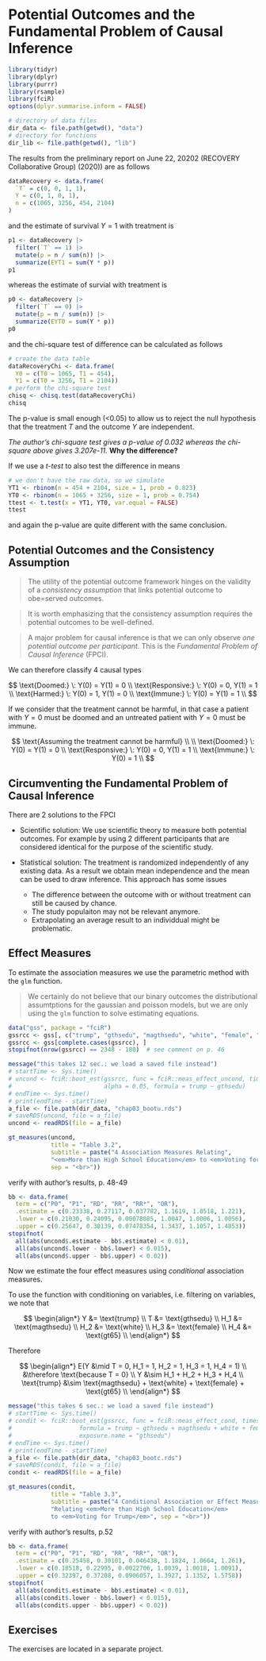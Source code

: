 # Potential Outcomes and the Fundamental Problem of Causal Inference {#outcomes}

```r
library(tidyr)
library(dplyr)
library(purrr)
library(rsample)
library(fciR)
options(dplyr.summarise.inform = FALSE)
```


```r
# directory of data files
dir_data <- file.path(getwd(), "data")
# directory for functions
dir_lib <- file.path(getwd(), "lib")
```

The results from the preliminary report on June 22, 20202 
(RECOVERY Collaborative Group) (2020)) are as follows


```r
dataRecovery <- data.frame(
  `T` = c(0, 0, 1, 1),
  Y = c(0, 1, 0, 1),
  n = c(1065, 3256, 454, 2104)
)
```

and the estimate of survival $Y=1$ with treatment is

```r
p1 <- dataRecovery |>
  filter(`T` == 1) |>
  mutate(p = n / sum(n)) |>
  summarize(EYT1 = sum(Y * p))
p1
```

whereas the estimate of survial with treatment is


```r
p0 <- dataRecovery |>
  filter(`T` == 0) |>
  mutate(p = n / sum(n)) |>
  summarize(EYT0 = sum(Y * p))
p0
```

and the chi-square test of difference can be calculated as follows

```r
# create the data table
dataRecoveryChi <- data.frame(
  Y0 = c(T0 = 1065, T1 = 454),
  Y1 = c(T0 = 3256, T1 = 2104))
# perform the chi-square test
chisq <- chisq.test(dataRecoveryChi)
chisq
```
The p-value is small enough (<0.05) to allow us to reject the null hypothesis that
the treatment $T$ and the outcome $Y$ are independent.

*The author's chi-square test gives a p-value of 0.032 whereas the chi-square 
above gives 3.207e-11.* **Why the difference?**

If we use a *t-test* to also test the difference in means

```r
# we don't have the raw data, so we simulate
YT1 <- rbinom(n = 454 + 2104, size = 1, prob = 0.823)
YT0 <- rbinom(n = 1065 + 3256, size = 1, prob = 0.754)
ttest <- t.test(x = YT1, YT0, var.equal = FALSE)
ttest
```

and again the p-value are quite different with the same conclusion.

## Potential Outcomes and the Consistency Assumption


> The utility of the potential outcome framework hinges on the validity of a
*consistency assumption* that links potential outcome to obe=served outcomes.

> It is worth emphasizing that the consistency assumption requires the potential
outcomes to be well-defined.

> A major problem for causal inference is that we can only observe *one potential
outcome per participant*.  This is the *Fundamental Problem of Causal Inference*
(FPCI).

We can therefore classify 4 causal types

$$
\text{Doomed:} \: Y(0) = Y(1) = 0 \\
\text{Responsive:} \: Y(0) = 0,  Y(1) = 1 \\
\text{Harmed:} \: Y(0) = 1,  Y(1) = 0 \\
\text{Immune:} \: Y(0) = Y(1) = 1 \\
$$

If we consider that the treatment cannot be harmful, in that case a patient
with $Y=0$ must be doomed and an untreated patient with $Y=0$ must be immune.


$$
\text{Assuming the treatment cannot be harmful} \\ \\
\text{Doomed:} \: Y(0) = Y(1) = 0 \\
\text{Responsive:} \: Y(0) = 0,  Y(1) = 1 \\
\text{Immune:} \: Y(0) = 1 \\
$$


## Circumventing the Fundamental Problem of Causal Inference

There are 2 solutions to the FPCI

* Scientific solution: We use scientific theory to measure both potential
outcomes. For example by using 2 different participants that are considered
identical for the purpose of the scientific study.

* Statistical solution: The treatment is randomized independently of any 
existing data. As a result we obtain mean independence and the mean can
be used to draw inference. This approach has some issues
  - The difference between the outcome with or without treatment can still
  be caused by chance.
  - The study populaiton may not be relevant anymore.
  - Extrapolating an average result to an individdual might be problematic.



## Effect Measures

To estimate the association measures we use the parametric method with
the `glm` function.

> We certainly do not believe that our binary outcomes the distributional 
assumtptions for the gaussian and poisson models, but we are only using the 
`glm` function to solve estimating equations.

```r
data("gss", package = "fciR")
gssrcc <- gss[, c("trump", "gthsedu", "magthsedu", "white", "female", "gt65")]
gssrcc <- gss[complete.cases(gssrcc), ]
stopifnot(nrow(gssrcc) == 2348 - 180)  # see comment on p. 46
```





```r
message("this takes 12 sec.: we load a saved file instead")
# startTime <- Sys.time()
# uncond <- fciR::boot_est(gssrcc, func = fciR::meas_effect_uncond, times = 500, 
#                          alpha = 0.05, formula = trump ~ gthsedu)
# endTime <- Sys.time()
# print(endTime - startTime)
a_file <- file.path(dir_data, "chap03_bootu.rds")
# saveRDS(uncond, file = a_file)
uncond <- readRDS(file = a_file)
```



```r
gt_measures(uncond, 
            title = "Table 3.2", 
            subtitle = paste("4 Association Measures Relating", 
            "<em>More than High School Education</em> to <em>Voting for Trump</em>", 
            sep = "<br>"))
```

verify with author's results, p. 48-49

```r
bb <- data.frame(
  term = c("P0", "P1", "RD", "RR", "RR*", "OR"),
  .estimate = c(0.23338, 0.27117, 0.037782, 1.1619, 1.0518, 1.221),
  .lower = c(0.21030, 0.24095, 0.00078085, 1.0047, 1.0006, 1.0056),
  .upper = c(0.25647, 0.30139, 0.07478354, 1.3437, 1.1057, 1.4853))
stopifnot(
  all(abs(uncond$.estimate - bb$.estimate) < 0.01),
  all(abs(uncond$.lower - bb$.lower) < 0.015),
  all(abs(uncond$.upper - bb$.upper) < 0.02))
```



Now we estimate the four effect measures using *conditional* association
measures.

To use the function with conditioning on variables, i.e. filtering on variables,
we note that

$$
\begin{align*}
Y &= \text{trump} \\
T &= \text{gthsedu} \\
H_1 &= \text{magthsedu} \\
H_2 &= \text{white} \\
H_3 &= \text{female} \\
H_4 &= \text{gt65} \\
\end{align*}
$$

Therefore

$$
\begin{align*}
E(Y &\mid T = 0, H_1 = 1, H_2 = 1, H_3 = 1, H_4 = 1) \\
&\therefore \text{because T = 0} \\
Y &\sim H_1 + H_2 + H_3 + H_4 \\
\text{trump} &\sim \text{magthsedu} + \text{white} + \text{female} + \text{gt65} \\
\end{align*}
$$


```r
message("this takes 6 sec.: we load a saved file instead")
# startTime <- Sys.time()
# condit <- fciR::boot_est(gssrcc, func = fciR::meas_effect_cond, times = 500, alpha = 0.05,
#                   formula = trump ~ gthsedu + magthsedu + white + female + gt65,
#                   exposure.name = "gthsedu")
# endTime <- Sys.time()
# print(endTime - startTime)
a_file <- file.path(dir_data, "chap03_bootc.rds")
# saveRDS(condit, file = a_file)
condit <- readRDS(file = a_file)
```



```r
gt_measures(condit, 
            title = "Table 3.3", 
            subtitle = paste("4 Conditional Association or Effect Measures",
            "Relating <em>More than High School Education</em> 
            to <em>Voting for Trump</em>", sep = "<br>"))
```



verify with author's results, p.52

```r
bb <- data.frame(
  term = c("P0", "P1", "RD", "RR", "RR*", "OR"),
  .estimate = c(0.25458, 0.30101, 0.046438, 1.1824, 1.0664, 1.261),
  .lower = c(0.18518, 0.22995, 0.0022706, 1.0039, 1.0018, 1.0091),
  .upper = c(0.32397, 0.37208, 0.0906057, 1.3927, 1.1352, 1.5758))
stopifnot(
  all(abs(condit$.estimate - bb$.estimate) < 0.01),
  all(abs(condit$.lower - bb$.lower) < 0.015),
  all(abs(condit$.upper - bb$.upper) < 0.02))
```


## Exercises

The exercises are located in a separate project.
